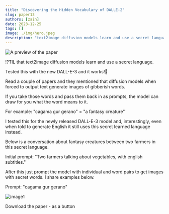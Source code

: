 ```yaml
---
title: "Discovering the Hidden Vocabulary of DALLE-2"
slug: paper13
authors: [zain]
date: 2023-12-25
tags: []
image: ./img/hero.jpeg
description: "text2image diffusion models learn and use a secret language."
---
```

![A preview of the paper](./img/hero.jpeg)

<!-- truncate -->


⁉️TIL that text2image diffusion models learn and use a secret language.

Tested this with the new DALL-E-3 and it works!🤯

Read a couple of papers and they mentioned that diffusion models when forced to output text generate images of gibberish words.

If you take those words and pass them back in as prompts, the model can draw for you what the word means to it.

For example: "cagama gur gerano" = "a fantasy creature"

I tested this for the newly released DALL-E-3 model and, interestingly, even when told to generate English it still uses this secret learned language instead.

Below is a conversation about fantasy creatures between two farmers in this secret language.

Initial prompt: "Two farmers talking about vegetables, with english subtitles."

After this just prompt the model with individual and word pairs to get images with secret words. I share examples below.

Prompt: "cagama gur gerano"

![image1](./img/img1.jpeg)

<p>
  <DownloadButton link={require('./download/2206.00169.pdf').default}>Download the paper - as a button</DownloadButton>
</p>

<!-- We could create a specific template for Paper Review's -->

<WhatNext />
